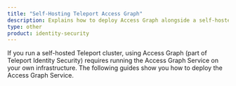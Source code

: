 ```yaml
---
title: "Self-Hosting Teleport Access Graph"
description: Explains how to deploy Access Graph alongside a self-hosted Teleport cluster.
type: other
product: identity-security
---
```


If you run a self-hosted Teleport cluster, using Access Graph (part of
Teleport Identity Security) requires running the Access Graph Service on your own
infrastructure. The following guides show you how to deploy the Access Graph
Service.

<DocCardList />
